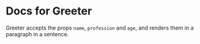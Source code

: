 
<Meta title="Greeter/Documentation" />

# Docs for Greeter

Greeter accepts the props `name`, `profession` and `age`, and renders them in a paragraph in a sentence.
